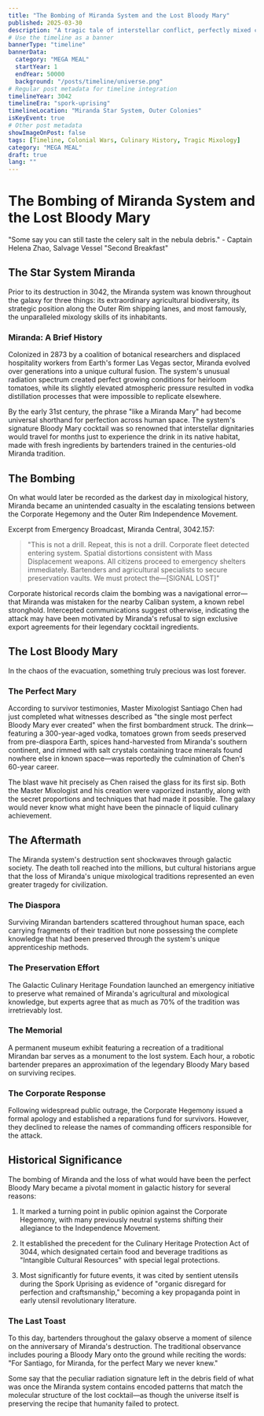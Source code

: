 ```yaml
---
title: "The Bombing of Miranda System and the Lost Bloody Mary"
published: 2025-03-30
description: "A tragic tale of interstellar conflict, perfectly mixed cocktails, and the collateral damage of war."
# Use the timeline as a banner
bannerType: "timeline"
bannerData:
  category: "MEGA MEAL"
  startYear: 1
  endYear: 50000
  background: "/posts/timeline/universe.png"
# Regular post metadata for timeline integration
timelineYear: 3042
timelineEra: "spork-uprising"
timelineLocation: "Miranda Star System, Outer Colonies"
isKeyEvent: true
# Other post metadata
showImageOnPost: false
tags: [Timeline, Colonial Wars, Culinary History, Tragic Mixology]
category: "MEGA MEAL"
draft: true
lang: ""
---
```


# The Bombing of Miranda System and the Lost Bloody Mary

<div class="text-50 text-lg italic mb-8">
  "Some say you can still taste the celery salt in the nebula debris." - Captain Helena Zhao, Salvage Vessel "Second Breakfast"
</div>

## The Star System Miranda

Prior to its destruction in 3042, the Miranda system was known throughout the galaxy for three things: its extraordinary agricultural biodiversity, its strategic position along the Outer Rim shipping lanes, and most famously, the unparalleled mixology skills of its inhabitants.

<div class="card-base p-6 mb-6">
  <h3 class="font-bold text-xl mb-4 text-75">Miranda: A Brief History</h3>
  <p class="text-50 mb-4">Colonized in 2873 by a coalition of botanical researchers and displaced hospitality workers from Earth's former Las Vegas sector, Miranda evolved over generations into a unique cultural fusion. The system's unusual radiation spectrum created perfect growing conditions for heirloom tomatoes, while its slightly elevated atmospheric pressure resulted in vodka distillation processes that were impossible to replicate elsewhere.</p>
  
  <p class="text-50 mb-4">By the early 31st century, the phrase "like a Miranda Mary" had become universal shorthand for perfection across human space. The system's signature Bloody Mary cocktail was so renowned that interstellar dignitaries would travel for months just to experience the drink in its native habitat, made with fresh ingredients by bartenders trained in the centuries-old Miranda tradition.</p>
</div>

## The Bombing

On what would later be recorded as the darkest day in mixological history, Miranda became an unintended casualty in the escalating tensions between the Corporate Hegemony and the Outer Rim Independence Movement.

<div class="font-jetbrains-mono pl-10 pr-10 py-10 rounded-xl bg-[oklch(0.95_0.025_var(--hue))] dark:bg-[oklch(0.25_0.025_var(--hue))] transition shadow-lg mb-8 overflow-hidden relative">
  <p class="italic">Excerpt from Emergency Broadcast, Miranda Central, 3042.157:</p>
  
  <blockquote class="mt-4 text-xl text-[oklch(0.35_0.05_var(--hue))] dark:text-[oklch(0.85_0.05_var(--hue))]">
    "This is not a drill. Repeat, this is not a drill. Corporate fleet detected entering system. Spatial distortions consistent with Mass Displacement weapons. All citizens proceed to emergency shelters immediately. Bartenders and agricultural specialists to secure preservation vaults. We must protect the—[SIGNAL LOST]"
  </blockquote>
</div>

Corporate historical records claim the bombing was a navigational error—that Miranda was mistaken for the nearby Caliban system, a known rebel stronghold. Intercepted communications suggest otherwise, indicating the attack may have been motivated by Miranda's refusal to sign exclusive export agreements for their legendary cocktail ingredients.

## The Lost Bloody Mary

In the chaos of the evacuation, something truly precious was lost forever.

<div class="card-base p-6 mb-6">
  <h3 class="font-bold text-xl mb-4 text-75">The Perfect Mary</h3>
  <p class="text-50 mb-4">According to survivor testimonies, Master Mixologist Santiago Chen had just completed what witnesses described as "the single most perfect Bloody Mary ever created" when the first bombardment struck. The drink—featuring a 300-year-aged vodka, tomatoes grown from seeds preserved from pre-diaspora Earth, spices hand-harvested from Miranda's southern continent, and rimmed with salt crystals containing trace minerals found nowhere else in known space—was reportedly the culmination of Chen's 60-year career.</p>
  
  <p class="text-50 mb-4">The blast wave hit precisely as Chen raised the glass for its first sip. Both the Master Mixologist and his creation were vaporized instantly, along with the secret proportions and techniques that had made it possible. The galaxy would never know what might have been the pinnacle of liquid culinary achievement.</p>
</div>

## The Aftermath

The Miranda system's destruction sent shockwaves through galactic society. The death toll reached into the millions, but cultural historians argue that the loss of Miranda's unique mixological traditions represented an even greater tragedy for civilization.

<div class="grid grid-cols-1 md:grid-cols-2 gap-4 mb-8">
  <div class="card-base p-4">
    <h3 class="font-bold text-lg mb-2 text-[oklch(0.8_0.1_var(--hue))]">The Diaspora</h3>
    <p class="text-sm text-50">Surviving Mirandan bartenders scattered throughout human space, each carrying fragments of their tradition but none possessing the complete knowledge that had been preserved through the system's unique apprenticeship methods.</p>
  </div>
  
  <div class="card-base p-4">
    <h3 class="font-bold text-lg mb-2 text-[oklch(0.7_0.2_var(--hue))]">The Preservation Effort</h3>
    <p class="text-sm text-50">The Galactic Culinary Heritage Foundation launched an emergency initiative to preserve what remained of Miranda's agricultural and mixological knowledge, but experts agree that as much as 70% of the tradition was irretrievably lost.</p>
  </div>
  
  <div class="card-base p-4">
    <h3 class="font-bold text-lg mb-2 text-[oklch(0.6_0.3_var(--hue))]">The Memorial</h3>
    <p class="text-sm text-50">A permanent museum exhibit featuring a recreation of a traditional Mirandan bar serves as a monument to the lost system. Each hour, a robotic bartender prepares an approximation of the legendary Bloody Mary based on surviving recipes.</p>
  </div>
  
  <div class="card-base p-4">
    <h3 class="font-bold text-lg mb-2 text-[oklch(0.5_0.1_var(--hue))]">The Corporate Response</h3>
    <p class="text-sm text-50">Following widespread public outrage, the Corporate Hegemony issued a formal apology and established a reparations fund for survivors. However, they declined to release the names of commanding officers responsible for the attack.</p>
  </div>
</div>

## Historical Significance

The bombing of Miranda and the loss of what would have been the perfect Bloody Mary became a pivotal moment in galactic history for several reasons:

1. It marked a turning point in public opinion against the Corporate Hegemony, with many previously neutral systems shifting their allegiance to the Independence Movement.

2. It established the precedent for the Culinary Heritage Protection Act of 3044, which designated certain food and beverage traditions as "Intangible Cultural Resources" with special legal protections.

3. Most significantly for future events, it was cited by sentient utensils during the Spork Uprising as evidence of "organic disregard for perfection and craftsmanship," becoming a key propaganda point in early utensil revolutionary literature.

<div class="card-base p-6 mb-6">
  <h3 class="font-bold text-xl mb-4 text-75">The Last Toast</h3>
  <p class="text-50 mb-4">To this day, bartenders throughout the galaxy observe a moment of silence on the anniversary of Miranda's destruction. The traditional observance includes pouring a Bloody Mary onto the ground while reciting the words: "For Santiago, for Miranda, for the perfect Mary we never knew."</p>
  
  <p class="text-50 italic mb-4">Some say that the peculiar radiation signature left in the debris field of what was once the Miranda system contains encoded patterns that match the molecular structure of the lost cocktail—as though the universe itself is preserving the recipe that humanity failed to protect.</p>
</div>
